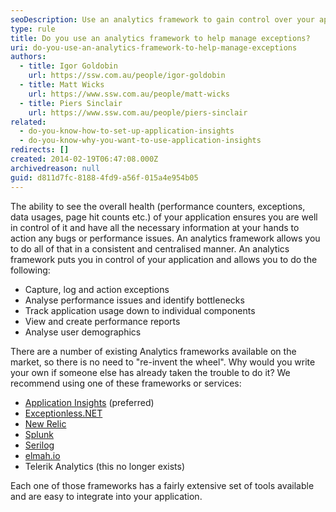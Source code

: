 ```yaml
---
seoDescription: Use an analytics framework to gain control over your application's performance, exceptions, and usage, allowing you to identify and address issues effectively.
type: rule
title: Do you use an analytics framework to help manage exceptions?
uri: do-you-use-an-analytics-framework-to-help-manage-exceptions
authors:
  - title: Igor Goldobin
    url: https://ssw.com.au/people/igor-goldobin
  - title: Matt Wicks
    url: https://www.ssw.com.au/people/matt-wicks
  - title: Piers Sinclair
    url: https://www.ssw.com.au/people/piers-sinclair
related:
  - do-you-know-how-to-set-up-application-insights
  - do-you-know-why-you-want-to-use-application-insights
redirects: []
created: 2014-02-19T06:47:08.000Z
archivedreason: null
guid: d811d7fc-8188-4fd9-a56f-015a4e954b05
---
```


The ability to see the overall health (performance counters, exceptions, data usages, page hit counts etc.) of your application ensures you are well in control of it and have all the necessary information at your hands to action any bugs or performance issues. An analytics framework allows you to do all of that in a consistent and centralised manner.
An analytics framework puts you in control of your application and allows you to do the following:

- Capture, log and action exceptions
- Analyse performance issues and identify bottlenecks
- Track application usage down to individual components
- View and create performance reports
- Analyse user demographics

There are a number of existing Analytics frameworks available on the market, so there is no need to "re-invent the wheel". Why would you write your own if someone else has already taken the trouble to do it? We recommend using one of these frameworks or services:

- [Application Insights](/rules-to-better-application-insights) (preferred)
- [Exceptionless.NET](https://exceptionless.com/)
- [New Relic](https://docs.newrelic.com/docs/agents/net-agent/net-agent-api/)
- [Splunk](https://www.splunk.com/)
- [Serilog](https://serilog.net/)
- [elmah.io](https://elmah.io/)
- Telerik Analytics (this no longer exists)

Each one of those frameworks has a fairly extensive set of tools available and are easy to integrate into your application.